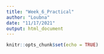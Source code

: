 ```yaml
---
title: "Week_6_Practical"
author: "Loubna"
date: "11/17/2021"
output: html_document
---
```


```r
knitr::opts_chunk$set(echo = TRUE)
```

